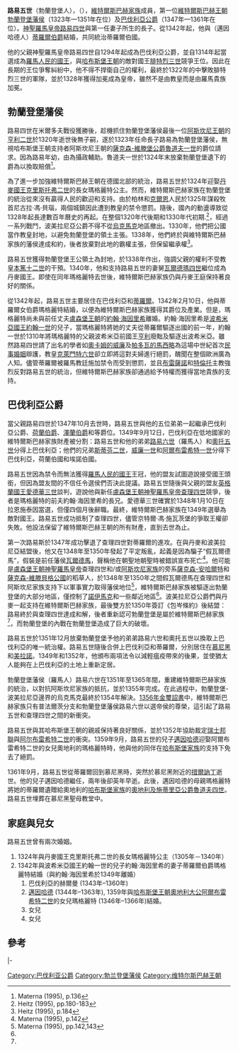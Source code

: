 '''路易五世'''（勃蘭登堡人），（{{bd|1315年|5月|1361年|9月18日|catIdx=L}}），[[維特爾斯巴赫王朝|維特爾斯巴赫家族]]成員，第一位[[維特爾斯巴赫王朝|維特爾斯巴赫王朝]][[勃蘭登堡藩侯|勃蘭登堡藩侯]]（1323年—1351年在位）及[[巴伐利亞公爵|巴伐利亞公爵]]（1347年—1361年在位）。[[神聖羅馬皇帝|神聖羅馬皇帝]][[路易四世_(神聖羅馬帝國)|路易四世]]與第一任妻子{{link-en|西里西亞的碧翠絲|Beatrice of Silesia}}所生的長子。從1342年起，他與{{link-en|戈里齊亞家族|House of Gorizi}}（邁因哈德人）[[蒂羅爾伯國|蒂羅爾伯爵]]{{link-en|蒂羅爾伯爵瑪格麗特|Margaret, Countess of Tyrol|瑪格麗特}}結婚，共同統治蒂羅爾伯國。

他的父親神聖羅馬皇帝路易四世自1294年起成為巴伐利亞公爵，並自1314年起當選成為[[羅馬人民的國王|羅馬人民的國王]]，與[[哈布斯堡王朝|哈布斯堡王朝]]的敵對國王[[腓特烈三世_(奧地利)|腓特烈三世]]競爭王位。因此在長期的王位爭奪糾紛中，他不得不捍衛自己的權利，最終於1322年的{{link-en|米爾多夫戰役|Battle of Mühldorf}}中擊敗腓特烈三世的軍隊，並於1328年獲得加冕成為皇帝，雖然不是由教皇而是由羅馬貴族{{link-en|夏拉·科隆納|Sciarra Colonna}}加冕。

==勃蘭登堡藩侯==
路易四世在米爾多夫戰役獲勝後，趁機抓住勃蘭登堡藩侯最後一位[[阿斯坎尼王朝|阿斯坎尼王朝]]的[[亨利二世_(勃蘭登堡)|亨利二世]]於1320年逝世後無子嗣，遂於1323年任命長子路易為勃蘭登堡藩侯，無視哈布斯堡王朝支持者阿斯坎尼王朝的[[魯道夫一世_(薩克森-維滕堡)|薩克森-維滕堡公爵魯道夫一世]]的爵位請求。因為路易年幼，由{{link-en|亨內伯格·施萊辛根伯爵伯納德七世|Berthold VII, Count of Henneberg-Schleusingen}}為攝政輔助。魯道夫一世於1324年末放棄勃蘭登堡遺下的爵為以換取賠償<ref name=Materna136>Materna (1995), p.136</ref>。

為了進一步加強維特爾斯巴赫王​​朝在德國北部的統治，路易五世於1324年迎娶[[丹麥國王|丹麥國王]][[克里斯托弗二世|克里斯托弗二世]]的長女瑪格麗特公主。然而，維特爾斯巴赫家族在勃蘭登堡的統治從來沒有贏得人民的歡迎和支持。由於柏林和[[克爾恩_(柏林)|克爾恩]]人民於1325年謀殺牧首尼古拉·馮·貝瑙，兩個城鎮因此遭到教皇的禁令懲罰。隨後，國內的動盪導致從1328年起長達數百年曆史的{{link-en|勃蘭登堡-波美拉尼亞衝突|Brandenburg–Pomeranian conflict}}再起。在整個1320年代後期和1330年代初期.<ref name=Heitz180183>Heitz (1995), pp.180-183</ref>，經過一系列戰鬥，波美拉尼亞公爵不得不從[[烏克馬克縣|烏克馬克]]地區撤出。1330年，他們把公國當作教皇封地，以避免勃蘭登堡的領土主張。1338年，他們終於與維特爾斯巴赫家族的藩侯達成和約，後者放棄對此地的霸權主張，但保留繼承權<ref name=Heitz184>Heitz (1995), p.184</ref>。

路易五世獲得勃蘭登堡王公領土為封地，於1338年作出{{link-en|朗申宣言|Declaration of Rhense}}，強調父親的權利不受教皇[[本篤十二世|本篤十二世]]的干預。1340年，他和{{link-en|荷斯坦－普倫伯爵約翰三世|John III, Count of Holstein-Plön}}支持路易五世的妻舅[[瓦爾德瑪四世|瓦爾德瑪四世]]繼位成為丹麥國王。即使在同年瑪格麗特去世後，維特爾斯巴赫家族仍與丹麥王庭保持著良好的關係。

從1342年起，路易五世主要居住在巴伐利亞和[[蒂羅爾|蒂羅爾]]。1342年2月10日，他與蒂羅爾女伯爵瑪格麗特結婚，以便為維特爾斯巴赫家族獲得其爵位及產業。但是，瑪格麗特尚未與前任丈夫[[盧森堡王朝|盧森堡王朝]]的[[盧森堡的約翰·海因里希|約翰·海因里希]]離婚。約翰·海因里希是[[波希米亞國王|波希米亞國王]][[約翰一世_(波希米亞)|約翰一世]]的兒子，當瑪格麗特將她的丈夫從蒂羅爾驅逐出國的前一年，約翰一世於1310年將瑪格麗特的父親波希米亞前國王[[亨利_(克恩滕)|亨利]]廢黜及驅逐出波希米亞。雖然路易四世請了出名的學者如[[奧卡姆的威廉|奧卡姆的威廉]]及[[帕多瓦的馬西略|帕多瓦的馬西略]]為這場中世紀首次[[民事婚姻|民事婚姻]]辯護，教皇[[克萊門特六世|克萊門特六世]]卻立即將這對夫婦進行絕罰，醜聞在整個歐洲廣為人知。儘管蒂羅爾被羅馬教廷施加禁令而受到懲罰，並且[[布雷薩諾|布雷薩諾]]和[[特倫托|特倫托]]主教強烈反對路易五世的統治，但維特爾斯巴赫家族卻通過給予特權而獲得當地貴族的支持。

==巴伐利亞公爵==
當父親路易四世於1347年10月去世時，路易五世與他的五位弟弟一起繼承巴伐利亞公爵、[[荷蘭伯國|荷蘭伯爵]]、[[澤蘭伯國|澤蘭伯爵]]和{{link-en|埃諾伯國|County of Hainaut|埃諾伯爵}}等爵位。1349年9月12日，巴伐利亞在低地國家的維特爾斯巴赫家族財產被分割：路易五世和他的弟弟[[路易六世_(巴伐利亞)|路易六世]]（羅馬人）和[[奧托五世_(巴伐利亞)|奧托五世]]分得上巴伐利亞；他們的兄弟[[斯蒂芬二世|斯蒂芬二世]]，[[威廉一世_(巴伐利亞)|威廉一世]]和[[阿爾布雷希特一世_(巴伐利亞)|阿爾布雷希特一世]]分得下巴伐利亞，荷蘭伯國和埃諾伯國。

路易五世因為禁令而無法獲得[[羅馬人民的國王|羅馬人民的國王]]王冠，他的盟友試圖遊說{{link-en|邁森藩侯腓特烈二世|Frederick II, Margrave of Meissen}}接受國王頭銜，但因為盟友間的不信任令選侯們否決此提議。路易五世隨後與父親的盟友[[英格蘭國王|英格蘭國王]][[愛德華三世_(英格蘭)|愛德華三世]]談判，遊說他與新任[[盧森堡王朝|盧森堡王朝]][[神聖羅馬皇帝|神聖羅馬皇帝]][[查理四世_(神聖羅馬帝國)|查理四世]]競爭，後者是瑪格麗特的前夫約翰·海因里希的長兄。愛德華三世確實於1348年1月10日在拉恩施泰因當選，但僅四個月後辭職。最終，維特爾斯巴赫家族在1349年選舉{{link-en|京特爾二十一世|Günther von Schwarzburg|京特爾·馮·施瓦茨堡}}為敵對國王。路易五世成功抵制了查理四世，儘管京特爾·馮·施瓦茨堡的爭取王權卻失敗。他設法保留了維特爾斯巴赫王​​朝的所有財產，直到去世為止。

第一次路易斯於1347年成功擊退了查理四世對蒂羅爾的進攻。在與丹麥和波美拉尼亞結盟後，他又在1348年至1350年發起了平定叛亂，起義是因為騙子“假瓦爾德馬”，假裝是前任藩侯[[瓦爾德馬一世|瓦爾德馬]]，聲稱他在朝聖地朝聖時被錯誤宣布死亡<ref name=Materna142>Materna (1995), p.142</ref>。他可能是[[盧森堡王朝|盧森堡王朝]][[神聖羅馬皇帝|神聖羅馬皇帝]]查理四世和/或[[阿斯坎尼王朝|阿斯坎尼家族]]的旁系[[薩克森-安哈爾特|薩克森-安哈爾特]]和[[薩克森-維滕貝格公國|薩克森-維滕貝格公國]]的稻草人，於1348年至1350年之間假瓦爾德馬在查理四世和阿斯坎尼家族支持下以軍事實力取得藩侯地位<ref name=Materna142143>Materna (1995), pp.142,143</ref>，維特爾斯巴赫家族被驅逐出勃蘭登堡的大部分地區，僅控制了[[諾伊馬克|諾伊馬克]]和一些鄰近地區<ref name=Materna142/>。波美拉尼亞公爵們與丹麥一起支持在維特爾斯巴赫家族，最後雙方於1350年簽訂《包岑條約》後結盟：路易終於與查理四世達成和解，後者重新認可勃蘭登堡是屬於維特爾斯巴赫家族<ref name=Materna142143/>，而勃蘭登堡的內戰在勃蘭登堡造成了巨大的破壞。

路易五世於1351年12月放棄勃蘭登堡予他的弟弟路易六世和奧托五世以換取上巴伐利亞的唯一統治權。路易五世隨後合併上巴伐利亞和蒂羅爾，分別居住在[[慕尼黑|慕尼黑]]和[[美拉諾|美拉諾]]。1349年和1352年，他頒布兩項法令以減輕瘟疫帶來的後果，並使猶太人能夠在上巴伐利亞的土地上重新定居。

勃蘭登堡藩侯（羅馬人）路易六世在1351年至1365年間，重建維特爾斯巴赫家族的統治，以對抗阿斯坎尼家族的抵抗，並於1355年完成。在此過程中，勃蘭登堡-波美拉尼亞邊界的烏克馬克最終於1354年解決。[[1356年金璽詔書|1356年金璽詔書]]中，維特爾斯巴赫家族只有普法爾茨分支和勃蘭登堡藩侯路易六世以選帝侯的尊榮，這引起了路易五世和查理四世之間的新衝突。

路易五世與其哈布斯堡王朝的親戚保持著良好關係，並於1352年協助裁定[[舊瑞士邦聯|瑞士邦聯]]與[[阿爾布雷希特二世_(奧地利)|阿尔布雷希特二世]]的衝突。1359年9月，路易五世的兒子[[邁因哈德_(巴伐利亞)|邁因哈德]]迎娶阿爾布雷希特二世的女兒奧地利的瑪格麗特時，他與他的同伴在[[哈布斯堡家族|哈布斯堡家族]]的支持下免去了絕罰。

1361年9月，路易五世從蒂羅爾回到慕尼黑時，突然於慕尼黑附近的[[措爾訥丁|措爾訥丁]]逝世。他的兒子邁因哈德繼任，兩年後卻英年早逝。此後，邁因哈德的母親瑪格麗特將她的蒂羅爾遺贈給奧地利的[[哈布斯堡家族|哈布斯堡家族]]的[[奧地利君主列表|奧地利及施蒂里亞公爵]][[魯道夫四世_(奧地利)|魯道夫四世]]。路易五世埋葬在慕尼黑聖母教堂中。

==家庭與兒女==
路易五世曾有兩次婚姻。
#1324年與丹麥國王克里斯托弗二世的長女瑪格麗特公主（1305年－1340年）
#1342年與波希米亞國王約翰一世的兒子約翰·海因里希的妻子蒂羅爾伯爵瑪格麗特結婚（與約翰·海因里希於1349年離婚）
## 巴伐利亞的赫爾曼 (1343年–1360年)
## [[邁因哈德_(巴伐利亞)|邁因哈德]]  (1344年–1363年), 1359年與[[哈布斯堡王朝|哈布斯堡王朝]][[奧地利大公|奧地利大公]][[阿爾布雷希特二世_(奧地利)|阿爾布雷希特二世]]的女兒瑪格麗特 (1346年–1366年)結婚。
## 女兒
## 女兒

==參考==
{{reflist}}

{{start box}}
{{S-hou|[[維特爾斯巴赫王朝|維特爾斯巴赫家族]]|1315年|5月|1361年|9月18日}}
|-
{{S-vac|reason=歸還給皇帝[[路易四世_(神聖羅馬帝國)|路易四世]]|last=[[亨利二世_(勃蘭登堡)|亨利二世]]}}
{{S-ttl|title=[[勃蘭登堡藩侯|勃蘭登堡藩侯]]|years=1323年–1351年}}
{{S-aft|after=[[路易二世（勃蘭登堡選侯）|路易二世]]}}
{{s-bef| before = [[路易四世_(神聖羅馬帝國)|路易四世]] }}
{{s-ttl| title  = [[巴伐利亞公爵|巴伐利亞公爵]]
       | regent1 = [[斯特凡二世_(巴伐利亞)|斯特凡二世]]、[[路易六世_(巴伐利亞)|路易六世]]、[[威廉一世_(巴伐利亞)|威廉一世]]、[[阿爾布雷希特一世_(巴伐利亞)|阿爾布雷希特一世]]及[[奧托五世_(巴伐利亞)|奧托五世]]
       | years  = 1347年–1349年}}
{{s-non| reason= 分裂}}

{{s-new}}
{{s-ttl| title  = [[巴伐利亞公爵|上巴伐利亞公爵]]
       | regent1 = [[路易六世_(巴伐利亞)|路易六世]]及[[奧托五世_(巴伐利亞)|奧托五世]]|years1=1349年–1351年
       | years  = 1349年–1361年}}
{{s-aft| rows   = 2 | after  = [[邁因哈德_(巴伐利亞)|邁因哈德（三世）]] }}
{{s-bef| before = {{link-en|蒂羅爾伯爵瑪格麗特|Margaret, Countess of Tyrol|瑪格麗特}}}}
{{s-ttl| title  = [[蒂羅爾伯爵|蒂羅爾伯爵]]
       | years  = 1342年–1361年|regent1=瑪格麗特}}
{{S-end}}

[[Category:巴伐利亚公爵|Category:巴伐利亚公爵]]
[[Category:勃兰登堡藩侯|Category:勃兰登堡藩侯]]
[[Category:维特尔斯巴赫王朝|Category:维特尔斯巴赫王朝]]